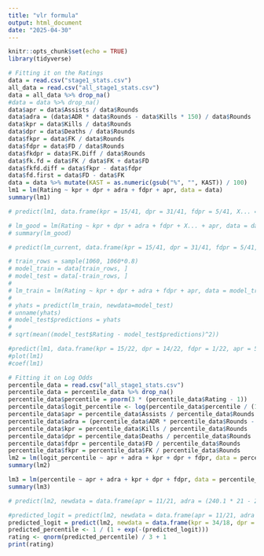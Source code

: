 ```yaml
---
title: "vlr formula"
output: html_document
date: "2025-04-30"
---
```


```r
knitr::opts_chunk$set(echo = TRUE)
library(tidyverse)
```

```r
# Fitting it on the Ratings
data = read.csv("stage1_stats.csv")
all_data = read.csv("all_stage1_stats.csv")
data = all_data %>% drop_na()
#data = data %>% drop_na()
data$apr = data$Assists / data$Rounds
data$adra = (data$ADR * data$Rounds - data$Kills * 150) / data$Rounds
data$kpr = data$Kills / data$Rounds
data$dpr = data$Deaths / data$Rounds
data$fkpr = data$FK / data$Rounds
data$fdpr = data$FD / data$Rounds
data$fkdpr = data$FK.Diff / data$Rounds
data$fk.fd = data$FK / data$FK + data$FD
data$fkfd.diff = data$fkpr - data$fdpr
data$fd.first = data$FD - data$FK
data = data %>% mutate(KAST = as.numeric(gsub("%", "", KAST)) / 100)
lm1 = lm(Rating ~ kpr + dpr + adra + fdpr + apr, data = data)
summary(lm1)

# predict(lm1, data.frame(kpr = 15/41, dpr = 31/41, fdpr = 5/41, X... = -16, apr = 11 / 41, adra = (70 * 41 - 15 * 150) / 41))

# lm_good = lm(Rating ~ kpr + dpr + adra + fdpr + X... + apr, data = data)
# summary(lm_good)

# predict(lm_current, data.frame(kpr = 15/41, dpr = 31/41, fdpr = 5/41, X... = -16, apr = 11 / 41, adra = (70 * 41 - 15 * 150) / 41))

# train_rows = sample(1060, 1060*0.8)
# model_train = data[train_rows, ]
# model_test = data[-train_rows, ]
# 
# lm_train = lm(Rating ~ kpr + dpr + adra + fdpr + apr, data = model_train)
# 
# yhats = predict(lm_train, newdata=model_test)
# unname(yhats)
# model_test$predictions = yhats
# 
# sqrt(mean((model_test$Rating - model_test$predictions)^2))

#predict(lm1, data.frame(kpr = 15/22, dpr = 14/22, fdpr = 1/22, apr = 5 / 22, adra = (141 * 22 - 18 * 150) / 22))
#plot(lm1)
#coef(lm1)
```

```r
# Fitting it on Log Odds
percentile_data = read.csv("all_stage1_stats.csv")
percentile_data = percentile_data %>% drop_na()
percentile_data$percentile = pnorm(3 * (percentile_data$Rating - 1))
percentile_data$logit_percentile <- log(percentile_data$percentile / (1 - percentile_data$percentile))
percentile_data$apr = percentile_data$Assists / percentile_data$Rounds
percentile_data$adra = (percentile_data$ADR * percentile_data$Rounds - percentile_data$Kills * 150) / percentile_data$Rounds
percentile_data$kpr = percentile_data$Kills / percentile_data$Rounds
percentile_data$dpr = percentile_data$Deaths / percentile_data$Rounds
percentile_data$fdpr = percentile_data$FD / percentile_data$Rounds
percentile_data$fkpr = percentile_data$FK / percentile_data$Rounds
lm2 = lm(logit_percentile ~ apr + adra + kpr + dpr + fdpr, data = percentile_data)
summary(lm2)

lm3 = lm(percentile ~ apr + adra + kpr + dpr + fdpr, data = percentile_data)
summary(lm3)

# predict(lm2, newdata = data.frame(apr = 11/21, adra = (240.1 * 21 - 27 * 150) / 21, kpr = 27/21, dpr = 15/21, fdpr = 1/21))

#predicted_logit = predict(lm2, newdata = data.frame(apr = 11/21, adra = (240.1 * 21 - 27 * 150) / 21, kpr = 27/21, dpr = 15/21, fdpr = 1/21))
predicted_logit = predict(lm2, newdata = data.frame(kpr = 34/18, dpr = 9/18, fdpr = 1/18, apr = 4 / 18, adra = (325 * 18 - 34 * 150) / 18))
predicted_percentile <- 1 / (1 + exp(-(predicted_logit)))
rating <- qnorm(predicted_percentile) / 3 + 1
print(rating)
```


